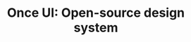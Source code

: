 ---
title: "Once UI: Open-source design system"
publishedAt: "2024-04-08"
images:
  - "/images/projects/project-01/video-01.mp4"
---